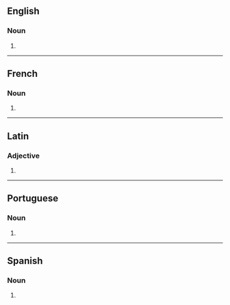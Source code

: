 ==English==

===Noun===
{{head|en|noun form}}

# {{plural of|en|quota}}

----

==French==

===Noun===
{{head|fr|noun form|g=m-p}}

# {{plural of|fr|quota}}

----

==Latin==

===Adjective===
{{la-adj-form|quotās}}

# {{inflection of|la|quotus||acc|f|p}}

----

==Portuguese==

===Noun===
{{head|pt|noun form}}

# {{plural of|pt|quota}}

----

==Spanish==

===Noun===
{{head|es|noun form|g=f-p}}

# {{noun form of|es|quota||p}}